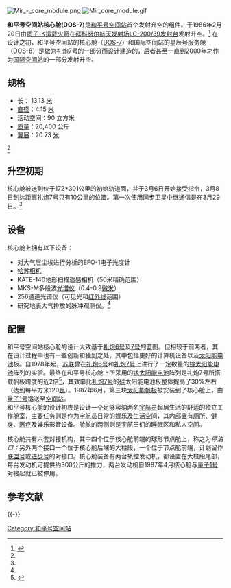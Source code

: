 {{roughtranslation|time=2018-10-08T15:19:18+00:00}}{{refimprove|time=2015-12-15T05:14:38+00:00}}
{{noteTA
|T = zh-tw:和平號太空站核心艙; zh-hk:和平號太空站核心艙; zh-cn:和平号空间站核心舱; 
|1 = zh-tw:太空站; zh-hk:太空站; zh-cn:空间站;
|2 = zh-tw:太空; zh-hk:太空; zh-cn:空间;
|3 = zh-tw:太空人; zh-hk:太空人; zh-cn:航天员;
|4 = zh-tw:航太; zh-hk:航天; zh-cn:航天;
|5 = zh-tw:太空船; zh-hk:太空船; zh-cn:飞船;
}}
[[File:Mir_-_core_module.png|thumb]]
[[File:Mir_core_module.gif|thumb]]

'''和平号空间站核心舱(DOS-7)'''是[[和平号空间站|和平号空间站]]首个发射升空的组件。于1986年2月20日由[[质子-K运载火箭|质子-K运载火箭]]在[[拜科努尔航天发射场|拜科努尔航天发射场]][[拜科努尔航天发射场200/39发射台|LC-200/39发射台]]发射升空。<ref name="Mir">{{en}}{{cite web|url=http://www.astronautix.com/craft/mir.htm|title=Mir|accessdate=2009-02-06|publisher=Encyclopedia Astronautica|deadurl=yes|archiveurl=https://web.archive.org/web/20081223180808/http://www.astronautix.com/craft/mir.htm|archivedate=2008-12-23}}</ref> 在设计之初，和平号空间站的核心舱（[[DOS-7|DOS-7]]）和国际空间站的星辰号服务舱（[[DOS-8|DOS-8]]）是做为[[禮炮七號|礼炮7号]]的一部分而设计建造的，后者甚至一直到2000年才作为[[国际空间站|国际空间站]]的一部分发射升空。

==规格==
*长： 13.13 [[米_(單位)|米]]
*[[直径|直径]]：4.15 [[米_(單位)|米]]
*活动空间：90 立方米
*[[质量|质量]]：20,400 公斤
*[[翼展|翼展]]：20.73 [[米_(單位)|米]]
<ref name="Mir / DOS 7">{{en}}{{cite web|url=http://www.skyrocket.de/space/doc_sdat/mir.htm|title=Mir / DOS 7|accessdate=2009-02-06|publisher=Gunter's Space|archive-date=2009-06-13|archive-url=https://web.archive.org/web/20090613040713/http://www.skyrocket.de/space/doc_sdat/mir.htm|dead-url=no}}</ref>

==升空初期==
核心舱被送到位于172*301公里的初始轨道面，并于3月6日开始接受指令，3月8日到达距离[[礼炮7号|礼炮7号]]只有10[[公里|公里]]的位置。第一次使用同步卫星中继通信是在3月29日。<ref name="Mir"/>

==设备==
核心舱上拥有以下设备：
*对大气层尘埃进行分析的EFO-1电子光度计
*[[哈苏|哈苏相机]]
*KATE-140地形扫描遥感相机（50米精确范围）
*MKS-M多段波[[光谱仪|光谱仪]]（0.4-0.9[[微米|微米]]）
*256通道光谱仪（可见光和[[红外线|红外线]]范围）
*研究地表大气排放的脉冲观测仪。<ref name="Mir"/>

==配置==
和平号空间站核心舱的设计大致基于[[禮炮6號|礼炮6号]]及[[禮炮七號|7号]]的蓝图。但相较于前两者，其在设计过程中也有一些创新和独到之处，其中包括更好的计算机设备以及[[太阳能电池|太阳能电池]]板。自1978年起，[[苏联|苏联]]曾在[[禮炮6號|礼炮6号]]和[[禮炮七號|礼炮7号]]上进行了一定数量的[[镓|镓]][[太阳能电池|太阳能电池]]阵列的实验。最终在和平号核心舱上所采用的[[镓|镓]][[太阳能电池|太阳能电池]]阵列是礼炮7号所搭载帆板跨度的近2倍<ref>{{en}}{{cite web|url=http://spaceflight.nasa.gov/history/shuttle-mir/references/documents/mirheritage.pdf|title=Mir Hardware Heritage|accessdate=2009-02-06|publisher=[[NASA|NASA]]|pages=第 105頁|archive-date=2019-11-07|archive-url=https://web.archive.org/web/20191107013108/https://spaceflight.nasa.gov/history/shuttle-mir/references/documents/mirheritage.pdf|dead-url=yes}}</ref>，其效率比[[禮炮七號|礼炮7号]]的[[硅|硅]]太阳能电池板整体提高了30%左右（达到每平方米120[[瓦|瓦]]）。1987年6月，第三块[[太陽能板|太阳能帆板]]被安装到了核心舱上，由[[量子1号|量子1号]]运送至[[和平号空间站|空间站]]。<br/>和平号核心舱的设计初衷是设计一个足够容纳两名[[宇航员|宇航员]]起居生活的舒适的独立工作舱室，主要任务则是作为[[宇航员|宇航员]]日常的娱乐及生活空间，其内部置有[[厕所|厕所]]、[[健身|健身]]、[[医疗|医疗]]及娱乐影音设备。舱舷的两侧则是宇航员们的睡眠区和私人空间。

核心舱共有六套对接机构，其中四个位于核心舱前端的球形节点舱上，称之为''停泊口；''另外两个接口一个位于核心舱后端的大柱段，一个位于节点舱前端，计划留作[[联盟号宇宙飞船|联盟号]]或[[进步号太空船|进步号]]的对接口。核心舱装备有两台轨控发动机，都设置在大柱段尾部，每台发动机可提供约300公斤的推力，两台发动机自1987年4月核心舱与[[量子1号|量子1号]]对接起就已被停用。<br />

== 参考文献==
{{Reflist|2}}

{{-}}
{{和平号模块}}

[[Category:和平号空间站|Category:和平号空间站]]